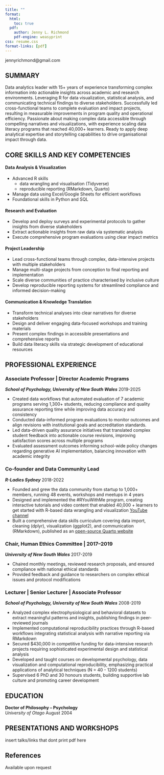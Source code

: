 ```yaml
---
title: ""
format:
  html:
    toc: true
  pdf:
    author: Jenny L. Richmond
    pdf-engine: weasyprint
css: resume.css
format-links: [pdf]
---
```


::: {.print-only .contact-block}
jennyrichmond@gmail.com
:::

## SUMMARY


Data analytics leader with 15+ years of experience transforming complex information into actionable insights across academic and research environments. Leveraging R for data visualization, statistical analysis, and communicating technical findings to diverse stakeholders. Successfully led cross-functional teams to complete evaluation and impact projects, resulting in measurable improvements in program quality and operational efficiency. Passionate about making complex data accessible through compelling narratives and visualizations, with experience scaling data literacy programs that reached 40,000+ learners. Ready to apply deep analytical expertise and storytelling capabilities to drive organisational impact through data.

## CORE SKILLS AND KEY COMPETENCIES

#### Data Analysis & Visualization
- Advanced R skills 
    - data wrangling and visualisation (Tidyverse)
    - reproducible reporting (RMarkdown, Quarto)
- Manage data using Excel/Google Sheets for efficient workflows
- Foundational skills in Python and SQL

#### Research and Evaluation 
- Develop and deploy surveys and experimental protocols to gather insights from diverse stakeholders
- Extract actionable insights from raw data via systematic analysis
- Execute comprehensive program evaluations using clear impact metrics

#### Project Leadership
- Lead cross-functional teams through complex, data-intensive projects with multiple stakeholders
- Manage multi-stage projects from conception to final reporting and implementation
- Scale diverse communities of practice characterised by inclusive culture
- Develop reproducible reporting systems for streamlined compliance and informed decision-making

#### Communication & Knowledge Translation
- Transform technical analyses into clear narratives for diverse stakeholders
- Design and deliver engaging data-focused workshops and training materials
- Present complex findings in accessible presentations and comprehensive reports
- Build data literacy skills via strategic development of educational resources



## PROFESSIONAL EXPERIENCE{style="page-break-before: always"}

### Associate Professor | Director Academic Programs

***School of Psychology, University of New South Wales*** [2019-2025]{.cvdate}

- Created data workflows that automated evaluation of 7 academic programs serving 1,300+ students, reducing compliance and quality assurance reporting time while improving data accuracy and consistency
- Conducted data-informed program evaluations to monitor outcomes and align revisions with institutional goals and accreditation standards.
- Led data-driven quality assurance initiatives that translated complex student feedback into actionable course revisions, improving satisfaction scores across multiple programs
- Evaluated assessment outcomes informing school-wide policy changes regarding generative AI implementation, balancing innovation with academic integrity


### Co-founder and Data Community Lead

***R-Ladies Sydney*** [2018-2022]{.cvdate}

- Founded and grew the data community from startup to 1,000+ members, running 48 events, workshops and meetups in 4 years 
- Designed and implemented the #RYouWithMe program, creating interactive tutorials and video content that enabled 40,000 + learners to get started with R-based data wrangling and visualization [YouTube channel](https://www.youtube.com/watch?v=kfcX5DEMAp4&list=PLkAPliqRo9-kvZx8DkmI1OODBaJTAs0ld)
- Built a comprehensive data skills curriculum covering data import, cleaning (dplyr), visualization (ggplot2), and communication (RMarkdown), published as an [open-source Quarto website](https://rladiessydney.org/courses/)



### Chair, Human Ethics Committee | 2017–2019

***University of New South Wales*** [2017-2019]{.cvdate}

- Chaired monthly meetings, reviewed research proposals, and ensured compliance with national ethical standards
- Provided feedback and guidance to researchers on complex ethical issues and protocol modifications


### Lecturer | Senior Lecturer | Associate Professor 

***School of Psychology, University of New South Wales*** [2008-2019]{.cvdate}

- Analyzed complex electrophysiological and behavioral datasets to extract meaningful patterns and insights, publishing findings in peer-reviewed journals
- Implemented computational reproducibility practices through R-based workflows integrating statistical analysis with narrative reporting via RMarkdown
- Secured $430,000 in competitive funding for data-intensive research projects requiring sophisticated experimental design and statistical analysis
- Developed and taught courses on developmental psychology, data visualization and computational reproducibility, emphasizing practical applications of analytical techniques (N = 40 - 1200 students) 
- Supervised 6 PhD and 30 honours students, building supportive lab culture and promoting career development




## EDUCATION

**Doctor of Philosophy -- Psychology** <br> *University of Otago* [August 2004]{.cvdate}



::: {.no-print}
## PRESENTATIONS AND WORKSHOPS

insert talks/links that dont print pdf here
:::

::: {.print-only}
## References
Available upon request
:::